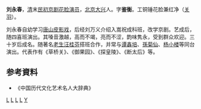 '''刘永春'''{{BD|？||1926年||}}，[[清|清]]末[[中華民國|民初]][[京剧|京剧]][[花脸|花脸]][[演员|演员]]，[[北京|北京]][[大兴县_(金朝)|大兴]]人。字'''鉴衡'''。工铜锤花脸兼红净（[[关羽|关羽]]）。

刘永春自幼学习[[唐山|唐山]][[皮影戏|皮影戏]]，后经刘万义介绍入嵩祝成科班，改学京剧。艺成后，随四喜班演出。其嗓音激越，高而不竭，亮而不涩，韵味隽永，受到群众欢迎。三十岁后成名。随著名[[老生|老生]][[汪桂芬|汪桂芬]]搭班合作，并常与[[谭鑫培|谭鑫培]]、[[孫菊仙|孫菊仙]]、[[杨小楼|杨小楼]]等同台演出。代表作有《草桥关》、《御果园》、《探皇陵》、《断太后》等。
==参考資料== 
* 《中国历代文化艺术名人大辞典》

[[Category:京剧演员|L]]
[[Category:清朝演员|L]]
[[Category:中华民国大陆时期戏曲演员|L]]
[[Category:大兴县人|L]]
[[Category:刘姓|Y]]